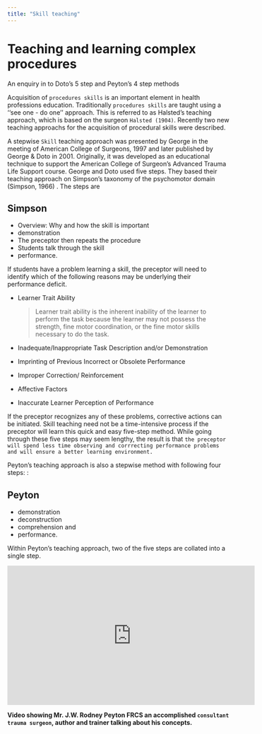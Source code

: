 ```yaml
---
title: "Skill teaching"
---
```


# Teaching and learning complex procedures

::: {.callout-tip}
An enquiry in to Doto's 5 step and Peyton's 4 step methods
:::

Acquisition of `procedures skills` is an important element in health professions education. Traditionally `procedures skills` are taught using a ‘‘see one - do one’’ approach. This is referred to as Halsted’s teaching approach, which is based on the surgeon `Halsted (1904)`.
Recently two new teaching approachs for the acquisition of procedural skills were described.

A stepwise `Skill` teaching approach was presented by George in the meeting of American College of Surgeons, 1997 and later published by George & Doto in 2001. Originally, it was developed as an educational technique to support the American College of Surgeon’s Advanced Trauma Life Support course. George and Doto used five steps. They based their teaching approach on Simpson’s taxonomy of the psychomotor domain (Simpson, 1966) . The steps are

::: {.callout-note}

## Simpson

-   Overview: Why and how the skill is important
-   demonstration
-   The preceptor then repeats the procedure
-   Students talk through the skill
-   performance.
:::

If students have a problem learning a skill, the preceptor will need to identify which of the following reasons may be underlying their performance deficit.

-   Learner Trait Ability

    > Learner trait ability is the inherent inability of the learner to perform the task because the learner may not possess the strength, fine motor coordination, or the fine motor skills necessary to do the task.

-   Inadequate/Inappropriate Task Description and/or Demonstration

-   Imprinting of Previous Incorrect or Obsolete Performance

-   Improper Correction/ Reinforcement

-   Affective Factors

-   Inaccurate Learner Perception of Performance

If the preceptor recognizes any of these problems, corrective actions can be initiated. Skill teaching need not be a time-intensive process if the preceptor will learn this quick and easy five-step method. While going through these five steps may seem lengthy, the result is that `the preceptor will spend less time observing and corrrecting performance problems and will ensure a better learning environment.`

Peyton’s teaching approach is also a stepwise method with following four steps: :

::: {.callout-note}

## Peyton

+ demonstration
+ deconstruction
+ comprehension and 
+ performance.
:::

Within Peyton’s teaching approach, two of the five steps are collated into a single step.

<iframe width="560" height="315" src="https://www.youtube.com/embed/iXe1btHlgLQ" frameborder="0" allow="accelerometer; autoplay; clipboard-write; encrypted-media; gyroscope; picture-in-picture" allowfullscreen>

</iframe>

**Video showing Mr. J.W. Rodney Peyton FRCS an accomplished `consultant trauma surgeon`, author and trainer talking about his concepts.**
